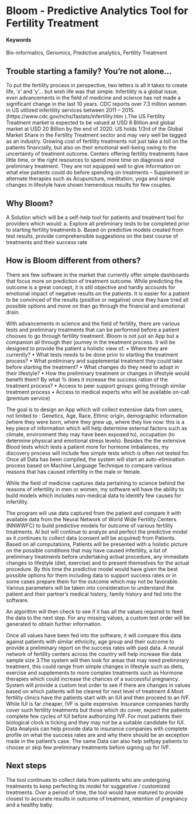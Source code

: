 # Bloom - Predictive Analytics Tool for Fertility Treatment {#Bloom}

#### Keywords {-}

Bio-informatics, Genomics, Predictive analytics, Fertility Treatment

## Trouble starting a family? You're not alone...

To put the fertility process in perspective, two letters is all it takes to create life, ‘x’ and ‘y’... but wish life was that simple. Infertility is a global issue, even advancements in the field of medicine and science has not made a significant change in the last 10 years. CDC reports over 7.3 million women in US utilized infertility services between 2011 – 2015. (https://www.cdc.gov/nchs/fastats/infertility.htm ).The US Fertility Treatment market is expected to be valued at USD 6 Billion and global market at USD 20 Billion by the end of 2020. US holds 1/3rd of the Global Market Share in the Fertility Treatment sector and may very well be tagged as an industry. Growing cost of fertility treatments not just take a toll on the patients financially, but also on their emotional well-being owing to the uncertainty of treatment outcome. Centers offering fertility treatments have little time, or the right resources to spend more time on diagnosis and preliminary treatment. They are not equipped well to give information on what else patients could do before spending on treatments – Supplement or alternate therapies such as Acupuncture, meditation, yoga and simple changes in lifestyle have shown tremendous results for few couples. 

## Why Bloom?

A Solution which will be a self-help tool for patients and treatment tool for providers which would:
a.	Explore all preliminary tests to be completed prior to starting fertility treatments
b.	Based on predictive models created from test results, provide comprehensible suggestions on the best course of treatments and their success rate

## How is Bloom different from others?

There are few software in  the market that currently offer simple dashboards that focus more on prediction of treatment outcome. While predicting the outcome is a great concept, it is still objective and hardly accounts for  emotional impact of negative results on the patients. It is easier for a patient to be convinced of the results (positive or negative) once they have tried all possible options and move on than go through the financial and emotional drain. 

With advancements in science and the field of fertility, there are various tests and preliminary treatments that can be performed before a patient chooses to go through fertility treatment. Bloom is not just an App but a companion all through their journey in the treatment process. It will be designed to provide the patient a holistic view of:
•	Where they are currently?
•	What tests needs to be done prior to starting the treatment process?
•	What preliminary and supplemental treatment they could take before starting the treatment? 
•	What changes do they need to adopt in their lifestyle?
•	How the preliminary treatment or changes in lifestyle would benefit them? By what % does it increase the success ration of the treatment process?
•	Access to peer support groups going through similar treatment process
•	Access to medical experts who will be available on-call (premium service) 

The goal is to design an App which will collect extensive data from users, not limited to : Genetics, Age, Race, Ethnic origin, demographic information (where they were born, where they grew up, where they live now: this is a key piece of information which will help determine external factors such as climate, environment they may have been exposed to), occupation (to determine physical and emotional stress levels). Besides the the extensive Blood tests which tests a patient more for hormone imbalances, my discovery process will include few simple tests which is often not tested for. Once all Data has been compiled, the system will start an auto-elimination process based on Machine Language Technique to compare various reasons that has caused infertility in the male or female.

While the field of medicine captures data pertaining to science behind the reasons of infertility in men or women, my software will have the ability to build models which includes non-medical data to identify few causes for infertility.

The program will use data captured from the patient and compare it with available data from the Neural Network of World Wide Fertility Centers (NNWWFC) to build predictive models for outcome of various fertility treatments. AI bot will continue to analyze and perfect the predictive model as it continues to collect data (consent will be acquired) from Patients. Based on all computations, Patients will be presented with a holistic picture on the possible conditions that may have caused infertility, a list of preliminary treatments before undertaking actual procedure, any immediate changes to lifestyle (diet, exercise) and to present themselves for the actual procedure. By this time the predictive model would have given the best possible options for them including data to support success rates or in some cases prepare them for the outcome which may not be favorable. 
Various parameters will be taken into consideration to understand the patient and their partner’s medical history, family history and fed into the software.

An algorithm will then check to see if it has all the values required to feed the data to the next step. For any missing values, a custom test order will be generated to obtain further information. 

Once all values have been fed into the software, it will compare this data against patients with similar ethnicity, age group and their outcome to provide a preliminary report on the success rates with past data. A neural network of fertility centers across the country will help increase the data sample size 3.The system will then look for areas that may need preliminary treatment, this could range from simple changes in lifestyle such as diets, exercise and supplements to more complex treatments such as Hormone therapies which could increase the chances of a successful pregnancy. System will provide a custom test order to see if there are changes in values based on which patients will be cleared for next level of treatment 4.Most fertility clinics have the patients start with an IUI and then proceed to an IVF. While IUI is far cheaper, IVF is quite expensive. Insurance companies hardly cover such fertility treatments but those which do cover, expect the patients complete few cycles of IUI before authorizing IVF. For most patients their biological clock is ticking and they may not be a suitable candidate for IUI. Data Analysis can help provide data to insurance companies with complete profile on what the success rates are and why there should be an exception made in the patient’s case. The same Data can also help selfpay patients to choose or skip few preliminary treatments before signing up for IVF.

## Next steps
The tool continues to collect data from patients who are undergoing treatments to keep perfecting its model for suggestive / customized treatments. Over a period of time, the tool would have matured to provide closest to accurate results in outcome of treatment, retention of pregnancy and a healthy baby.

